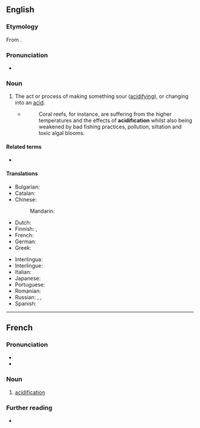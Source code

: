 ==English==

===Etymology===
From {{bor|en|fr|acidification}}.

===Pronunciation===
{{rfp|en}}
* {{rhymes|en|eɪʃən}}

===Noun===
{{en-noun|~}}

# The act or process of making something sour ([[acidifying]]), or changing into an [[acid]].
#* {{quote-web|en|date=2013-10-03
|author=Roger Harrabin
|title=Health of oceans 'declining fast'
|site=bbc.co.uk
|url=http://www.bbc.co.uk/news/science-environment-24369244
|accessdate=2013-10-05
}}
#*: Coral reefs, for instance, are suffering from the higher temperatures and the effects of '''acidification''' whilst also being weakened by bad fishing practices, pollution, siltation and toxic algal blooms.
#: {{ant|en|basification}}

====Related terms====
* {{l|en|acidify}}

====Translations====
{{trans-top|the act or process of making something sour (acidifying), or changing into an acid}}
* Bulgarian: {{t|bg|подкисляване|n}}
* Catalan: {{t|ca|acidificació|f}}
* Chinese:
*: Mandarin: {{t+|cmn|酸化|tr=suānhuà}}
* Dutch: {{t+|nl|verzuring|f}}
* Finnish: {{t|fi|happamoittaminen}} {{qualifier|act}}, {{t|fi|happamoituminen}} {{qualifier|process}}
* French: {{t+|fr|acidification|f}}
* German: {{t|de|Säurebildung|f}}
* Greek: {{t|el|οξίνιση|f}}
{{trans-mid}}
* Interlingua: {{t|ia|acidification}}
* Interlingue: {{t|ie|acidification}}
* Italian: {{t+|it|acidificazione|f}}
* Japanese: {{t|ja|酸性化|tr=さんせいか, sanseika}}
* Portuguese: {{t|pt|acidificação|f}}
* Romanian: {{t+|ro|acidificare|f}}
* Russian: {{t+|ru|окисле́ние|n}}, {{t+|ru|подкисле́ние|n}}, {{t|ru|кислова́ние|n}}
* Spanish: {{t|es|acidificación|f}}
{{trans-bottom}}

----

==French==

===Pronunciation===
* {{fr-IPA}}
* {{audio|fr|LL-Q150 (fra)-WikiLucas00-acidification.wav|Audio}}

===Noun===
{{fr-noun|f}}

# [[#English|acidification]]

===Further reading===
* {{R:TLFi}}